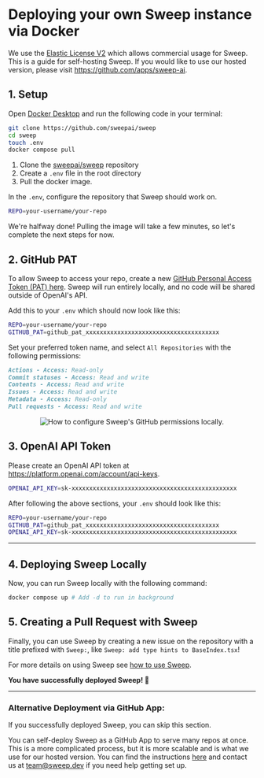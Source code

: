 # Deploying your own Sweep instance via Docker

We use the&nbsp;[Elastic License V2](https://www.elastic.co/licensing/elastic-license) which allows commercial usage for Sweep.
This is a guide for self-hosting Sweep. If you would like to use our hosted version, please visit https://github.com/apps/sweep-ai.

## 1. Setup

Open [Docker Desktop](https://www.docker.com/products/docker-desktop/) and run the following code in your terminal:
```sh
git clone https://github.com/sweepai/sweep
cd sweep
touch .env
docker compose pull
```

1. Clone the [sweepai/sweep](https://github.com/sweepai/sweep) repository
2. Create a `.env` file in the root directory
3. Pull the docker image.

In the `.env`, configure the repository that Sweep should work on.

```sh filename=".env"
REPO=your-username/your-repo
```

We're halfway done! Pulling the image will take a few minutes, so let's complete the next steps for now.

## 2. GitHub PAT
To allow Sweep to access your repo, create a new [GitHub Personal Access Token (PAT) here](https://github.com/settings/personal-access-tokens/new). Sweep will run entirely locally, and no code will be shared outside of OpenAI's API.

Add this to your `.env` which should now look like this:

```sh filename=".env"
REPO=your-username/your-repo
GITHUB_PAT=github_pat_xxxxxxxxxxxxxxxxxxxxxxxxxxxxxxxxxxxxxx
```

Set your preferred token name, and select `All Repositories` with the following permissions:

```markdown
Actions - Access: Read-only
Commit statuses - Access: Read and write
Contents - Access: Read and write
Issues - Access: Read and write
Metadata - Access: Read-only
Pull requests - Access: Read and write
```


<div align="center"><img src="/assets/tutorial/github_pat_config.gif" alt="How to configure Sweep's GitHub permissions locally." /></div>

## 3. OpenAI API Token

Please create an OpenAI API token at https://platform.openai.com/account/api-keys.
```sh
OPENAI_API_KEY=sk-xxxxxxxxxxxxxxxxxxxxxxxxxxxxxxxxxxxxxxxxxxxxxxx
```

After following the above sections, your `.env` should look like this:
```sh filename=".env"
REPO=your-username/your-repo
GITHUB_PAT=github_pat_xxxxxxxxxxxxxxxxxxxxxxxxxxxxxxxxxxxxxx
OPENAI_API_KEY=sk-xxxxxxxxxxxxxxxxxxxxxxxxxxxxxxxxxxxxxxxxxxxxxxx
```

---

## 4. Deploying Sweep Locally 

Now, you can run Sweep locally with the following command:

```sh
docker compose up # Add -d to run in background
```

## 5. Creating a Pull Request with Sweep

Finally, you can use Sweep by creating a new issue on the repository with a title prefixed with `Sweep:`, like `Sweep: add type hints to BaseIndex.tsx`!

For more details on using Sweep see [how to use Sweep](https://docs.sweep.dev/#-how-to-use-sweep).

**You have successfully deployed Sweep! 🚀**

---

### Alternative Deployment via GitHub App:
If you successfully deployed Sweep, you can skip this section.

You can self-deploy Sweep as a GitHub App to serve many repos at once. This is a more complicated process, but it is more scalable and is what we use for our hosted version. You can find the instructions [here](https://docs.sweep.dev/usage/self-hosting) and contact us at team@sweep.dev if you need help getting set up.
